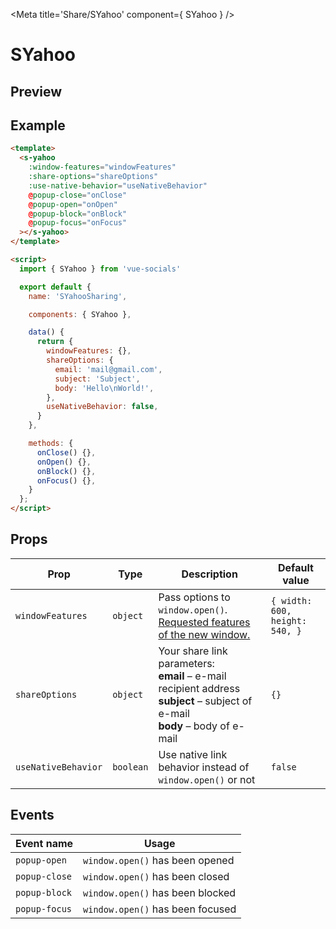 
<Meta title='Share/SYahoo' component={ SYahoo } />

<style>{`
  .custom-preview .base-canvas {
    height: auto;
  }
`}</style>

# SYahoo

## Preview

<Preview className="custom-preview">
  <Story id='share-syahoo--default' />
</Preview>

## Example

```html
<template>
  <s-yahoo
    :window-features="windowFeatures"
    :share-options="shareOptions"
    :use-native-behavior="useNativeBehavior"
    @popup-close="onClose"
    @popup-open="onOpen"
    @popup-block="onBlock"
    @popup-focus="onFocus"
  ></s-yahoo>
</template>

<script>
  import { SYahoo } from 'vue-socials'

  export default {
    name: 'SYahooSharing',

    components: { SYahoo },

    data() {
      return {
        windowFeatures: {},
        shareOptions: {
          email: 'mail@gmail.com',
          subject: 'Subject',
          body: 'Hello\nWorld!',
        },
        useNativeBehavior: false,
      }
    },

    methods: {
      onClose() {},
      onOpen() {},
      onBlock() {},
      onFocus() {},
    }
  };
</script>
```

## Props

| Prop | Type | Description | Default value |
| ------ | ------ | ------ | ------ |
`windowFeatures` | `object` | Pass options to `window.open()`. [Requested features of the new window.](https://developer.mozilla.org/en-US/docs/Web/API/Window/open#window_features) | `{ width: 600, height: 540, }`
`shareOptions` | `object` | Your share link parameters: <br /> **email** – e-mail recipient address <br /> **subject** – subject of e-mail  <br /> **body** – body of e-mail | `{}`
`useNativeBehavior` | `boolean` | Use native link behavior instead of `window.open()` or not | `false`

## Events

| Event name | Usage |
| ------ | ------ |
`popup-open` | `window.open()` has been opened |
`popup-close` | `window.open()` has been closed |
`popup-block` | `window.open()` has been blocked |
`popup-focus` | `window.open()` has been focused |


